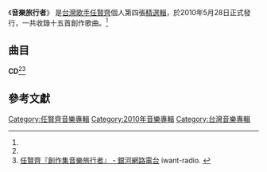 {{Infobox Album
| Name  = 音樂旅行者
| Type  = 專輯
| Cover  = 
| Artist  = [[任賢齊|任賢齊]]
| Released   = 2010年5月28日<ref name="fiveMusic">[http://www.5music.com.tw/CDList-C.asp?cdno=431425679064 任賢齊『創作集-音樂旅行者』 - 五大唱片] FIVEMUSIC. {{zh-tw}}</ref>
| Recorded  = 1996年至2010年<ref name="isrc">[http://isrc.ncl.edu.tw/music_view.aspx?item=10372 任賢齊『任賢齊創作集 音樂旅行者』 - 國際標準錄音錄影資料代碼查詢系統] ISRC. {{zh-tw}}</ref>
| Genre = [[華語流行音樂|華語流行音樂]]
| Length = 1:01:30
| Label = [[滾石唱片|滾石唱片]]<ref name="isrc" />
| Producer =
| Last album = [[齊待R.S.V.P|齊待R.S.V.P]]<br /><small>2009年</small>
| This album = '''音樂旅行者'''<br /><small>2010年</small>
| Next album = [[不信邪|不信邪]]<br /><small>2011年</small>
}}
《'''音樂旅行者'''》 是[[台灣|台灣]][[歌手|歌手]][[任賢齊|任賢齊]]個人第四張[[精選輯|精選輯]]，於2010年5月28日正式發行，一共收錄十五首創作歌曲。<ref name="fiveMusic" />

==曲目==
'''CD'''<ref name="isrc" /><ref>[http://www.iwant-radio.com/showinformation.php?sisn=14818 任賢齊『創作集音樂旅行者』 - 銀河網路電台] {{Wayback|url=http://www.iwant-radio.com/showinformation.php?sisn=14818 |date=20201202153232 }} iwant-radio. {{zh-hant}}</ref>
{{Tracklist
| all_writing = [[任賢齊|任賢齊]]

| title1 = 看我的
| music1 = 任賢齊
| lyrics1 = 任賢齊
| arranger1 = [[葛子毅|葛子毅]]
| producer1 = 
| longnote1 = 
| length1 = 3:17

| title2 = 賽跑
| music2 = 任賢齊
| lyrics2 = 任賢齊
| arranger2 = [[Adam_lee|Adam lee]]
| producer2 = 
| longnote2 = 
| length2 = 4:46

| title3 = 還有我
| music3 = 任賢齊
| lyrics3 = 任賢齊
| arranger3 = 葛子毅
| producer3 = 
| longnote3 = 
| length3 = 3:46

| title4 = 外婆橋
| music4 = 任賢齊
| lyrics4 = 任賢齊
| arranger4 = [[楊聲錚|楊聲錚]]
| producer4 = 
| longnote4 = 
| length4 = 4:15

| title5 = 花好月圓夜
| music5 = 任賢齊
| lyrics5 = 任賢齊
| arranger5 = [[伍樂城|伍樂城]]
| producer5 = 
| longnote5 = feat. [[楊千嬅|楊千嬅]]
| length5 = 2:22

| title6 = 愛情躲避球
| music6 = 任賢齊
| lyrics6 = 任賢齊
| arranger6 = [[Johnny_G.|Johnny G.]]<br />葛子毅
| producer6 = 
| longnote6 = 
| length6 = 3:57

| title7 = 少年遊
| music7 = 任賢齊
| lyrics7 = 任賢齊
| arranger7 = [[楊長杰|楊長杰]]
| producer7 = 
| longnote7 = 作詞：任賢齊、[[楊宗憲|楊宗憲]]
| length7 = 4:37

| title8 = 老張的歌
| music8 = 任賢齊
| lyrics8 = 任賢齊
| arranger8 = [[陳傑漢|陳傑漢]]
| producer8 = 
| longnote8 = 
| length8 = 4:03

| title9 = 美麗的壞女人
| music9 = 任賢齊
| lyrics9 = 方文山<br />任賢齊（改編詞）
| arranger9 = [[小蟲|小蟲]]
| producer9 = 
| longnote9 = 作詞：[[方文山|方文山]]、任賢齊（改編詞）<br />OT：絕望的生魚片
| length9 = 3:29

| title10 = 春天花會開
| music10 = 任賢齊
| lyrics10 = 任賢齊
| arranger10 = [[林揮斌|林揮斌]]
| producer10 = 
| longnote10 = 
| length10 = 3:59

| title11 = 你願意我願意
| music11 = 任賢齊
| lyrics11 = 任賢齊
| arranger11 = [[詹凌駕|詹凌駕]]
| producer11 = 
| longnote11 = 
| length11 = 4:26

| title12 = 珍惜
| music12 = 任賢齊
| lyrics12 = 任賢齊
| arranger12 = 詹凌駕<br />[[司徒松|司徒松]]
| producer12 = 
| longnote12 = 
| length12 = 4:58

| title13 = 心情車站
| music13 = 任賢齊
| lyrics13 = 任賢齊
| arranger13 = [[王豫民|王豫民]]
| producer13 = 
| longnote13 = 
| length13 = 5:50

| title14 = 這樣也好
| music14 = 任賢齊
| lyrics14 = 任賢齊
| arranger14 = [[梁伯君|梁伯君]]
| producer14 = 
| longnote14 = 
| length14 = 3:57

| title15 = 一個男人的眼淚
| music15 = 任賢齊
| lyrics15 = 任賢齊
| arranger15 = [[Christopher_Troy|Christopher Troy]]
| producer15 = 
| longnote15 = 
| length15 = 3:48

| total_length = 1:01:30
}}


==參考文獻==
<references/>

[[Category:任賢齊音樂專輯|Category:任賢齊音樂專輯]]
[[Category:2010年音樂專輯|Category:2010年音樂專輯]]
[[Category:台灣音樂專輯|Category:台灣音樂專輯]]